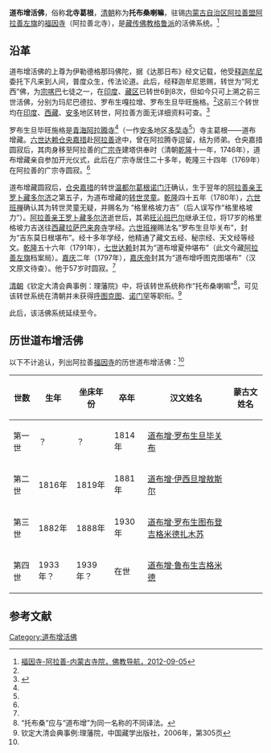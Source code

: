 '''道布增活佛'''，俗称'''北寺葛根'''，[[清朝|清朝]]称为'''托布桑喇嘛'''，驻锡[[内蒙古自治区|内蒙古自治区]][[阿拉善盟|阿拉善盟]][[阿拉善左旗|阿拉善左旗]]的[[福因寺|福因寺]]（阿拉善北寺），是[[藏传佛教|藏传佛教]][[格鲁派|格鲁派]]的活佛系统。<ref name=fjdh>[http://www.fjdh.com/ffzt/fjhy/ahsy2012/09/091927185795.html 福因寺-阿拉善-内蒙古寺院，佛教导航，2012-09-05]{{dead link|date=2018年4月 |bot=InternetArchiveBot |fix-attempted=yes }}</ref>

==沿革==
道布增活佛的上尊为伊勒德格那玛佛陀，据《达那日布》经文记载，他受[[释迦牟尼|释迦牟尼]]委托下凡来到人间，普度众生，传法论道。此后，经释迦牟尼恩赐，转世为“阿尤西”佛，为[[宗喀巴|宗喀巴]]七徒之一，在[[印度|印度]]、[[藏区|藏区]]已转世6到8次，但如今只可上溯之前三世活佛，分别为玛尼巴德拉、罗布生嘎拉增、罗布生旦毕旺施格。<ref name=fjdh/>这前三个转世均在[[印度|印度]]、[[西藏|西藏]]、[[安多|安多]]地区转世，阿拉善方面无详细资料可查。<ref name=nmglswh>{{Cite web |url=http://www.nmgcnt.com/nmglswh/lsyjsm_1/smdz_21/smdz/201209/t20120903_30677.html |title=福因寺活佛，内蒙古历史文化遗迹多媒体资源库，2012-09-03 |access-date=2013-07-15 |archive-url=https://web.archive.org/web/20160304104702/http://www.nmgcnt.com/nmglswh/lsyjsm_1/smdz_21/smdz/201209/t20120903_30677.html |archive-date=2016-03-04 |dead-url=yes }}</ref>

罗布生旦毕旺施格是[[青海|青海]][[阿拉腾寺|阿拉腾寺]]<ref name=fjdh/>（一作[[安多|安多]]地区[[多奘寺|多奘寺]]<ref name=nmglswh/>）寺主葛根——道布增藏。[[六世达赖|六世达赖]][[仓央嘉措|仓央嘉措]]赴[[阿拉善|阿拉善]]途中，曾在阿拉腾寺逗留，结为师弟。仓央嘉措圆寂后，其肉身移至阿拉善的[[广宗寺_(阿拉善)|广宗寺]]建塔供奉时（清朝[[乾隆|乾隆]]十一年，1746年），道布增藏亲自参加开光仪式，此后在广宗寺居住二十多年，乾隆三十四年（1769年）在阿拉善的广宗寺圆寂。<ref name=fjdh/>

道布增藏圆寂后，[[仓央嘉措|仓央嘉措]]的转世[[达克布·罗桑图布丹嘉木苏|温都尔葛根诺门汗]]确认，生于翌年的[[阿拉善旗扎萨克亲王|阿拉善亲王]][[罗卜藏多尔济|罗卜藏多尔济]]之第五子，为道布增藏的[[转世灵童|转世灵童]]。[[乾隆|乾隆]]四十五年（1780年），[[六世班禅|六世班禅]]确认其为转世灵童无疑，并赐名为 “格里格坡力吉”（后人误写作“格里格坡力”）。[[阿拉善旗扎萨克亲王|阿拉善亲王]][[罗卜藏多尔济|罗卜藏多尔济]]逝世后，其弟[[旺沁班巴尔|旺沁班巴尔]]继承王位，将17岁的格里格坡力吉送往[[西藏|西藏]][[拉萨|拉萨]][[巴来奔寺|巴来奔寺]]学经。[[六世班禅|六世班禅]]赐法名“罗布生旦毕关布”，封为“吉东莫日根堪布”。经十多年学经，他精通了藏文五经、秘宗经、天文经等经文。[[乾隆|乾隆]]五十六年（1791年），[[七世达赖|七世达赖]]封其为“道布增夏仲堪布”（此文今藏[[阿拉善左旗|阿拉善左旗]]档案局）。[[嘉庆|嘉庆]]二年（1797年），[[嘉庆帝|嘉庆帝]]封其为“道布增呼图克图堪布”（汉文原文待查）。他于57岁时圆寂。<ref name=fjdh/>

[[清朝|清朝]]《钦定大清会典事例：理藩院》中，将该转世系统称作“托布桑喇嘛”<ref>“托布桑”应与“道布增”为同一名称的不同译法。</ref>，可见该转世系统在清朝并未获得[[呼图克图|呼图克图]]、[[诺门罕|诺门罕]]等职衔。<ref>钦定大清会典事例:理藩院，中国藏学出版社，2006年，第305页</ref>

此后，该活佛系统延续至今。

==历世道布增活佛==
以下不计追认，列出阿拉善[[福因寺|福因寺]]的历世道布增活佛：<ref name=fjdh/>

{| class="wikitable" 
|- 
! 世数
! 生年
! 坐床年份
! 卒年
! 汉文姓名
! 蒙古文姓名
|-
| 第一世
| ？
| ？
|1814年
| [[道布增·罗布生旦毕关布|道布增·罗布生旦毕关布]]
| 
|-
| 第二世
|1816年
|1819年
|1881年
| [[道布增·伊西旦增敖斯尔|道布增·伊西旦增敖斯尔]]
| 
|-
| 第三世
|1882年
|1888年
|1930年
| [[道布增·罗布生图布登吉格米德扎木苏|道布增·罗布生图布登吉格米德扎木苏]]
| 
|-
| 第四世
|1933年？
|1939年？
|在世
| [[道布增·鲁布生吉格米德|道布增·鲁布生吉格米德]]
| 
|}

==参考文献==
{{reflist}}

[[Category:道布增活佛|Category:道布增活佛]]